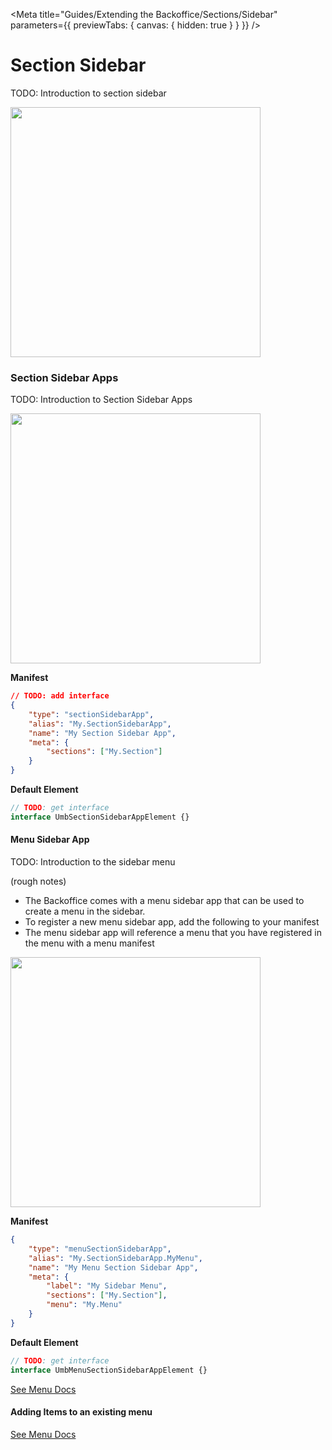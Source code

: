 
<Meta
	title="Guides/Extending the Backoffice/Sections/Sidebar"
	parameters={{ previewTabs: { canvas: { hidden: true } } }}
/>

# Section Sidebar

TODO: Introduction to section sidebar

<img src="docs/section-sidebar.svg" width="400" />

### Section Sidebar Apps

TODO: Introduction to Section Sidebar Apps

<img src="docs/section-sidebar-apps.svg" width="400" />

**Manifest**

```json
// TODO: add interface
{
	"type": "sectionSidebarApp",
	"alias": "My.SectionSidebarApp",
	"name": "My Section Sidebar App",
	"meta": {
		"sections": ["My.Section"]
	}
}
```

**Default Element**

```ts
// TODO: get interface
interface UmbSectionSidebarAppElement {}
```

#### Menu Sidebar App

TODO: Introduction to the sidebar menu

(rough notes)

- The Backoffice comes with a menu sidebar app that can be used to create a menu in the sidebar.
- To register a new menu sidebar app, add the following to your manifest
- The menu sidebar app will reference a menu that you have registered in the menu with a menu manifest

<img src="docs/section-menu-sidebar-app.svg" width="400" />

**Manifest**

```json
{
	"type": "menuSectionSidebarApp",
	"alias": "My.SectionSidebarApp.MyMenu",
	"name": "My Menu Section Sidebar App",
	"meta": {
		"label": "My Sidebar Menu",
		"sections": ["My.Section"],
		"menu": "My.Menu"
	}
}
```

**Default Element**

```ts
// TODO: get interface
interface UmbMenuSectionSidebarAppElement {}
```

[See Menu Docs](?path=/docs/guides-extending-the-backoffice-menu--docs)

#### Adding Items to an existing menu

[See Menu Docs](?path=/docs/guides-extending-the-backoffice-menu--docs)
